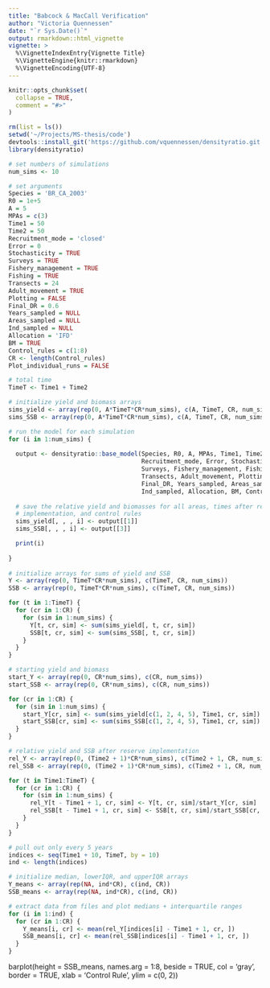 ```yaml
---
title: "Babcock & MacCall Verification"
author: "Victoria Quennessen"
date: "`r Sys.Date()`"
output: rmarkdown::html_vignette
vignette: >
  %\VignetteIndexEntry{Vignette Title}
  %\VignetteEngine{knitr::rmarkdown}
  %\VignetteEncoding{UTF-8}
---
```


```r
knitr::opts_chunk$set(
  collapse = TRUE,
  comment = "#>"
)
```

```r
rm(list = ls())
setwd('~/Projects/MS-thesis/code')
devtools::install_git('https://github.com/vquennessen/densityratio.git')
library(densityratio)
```

```r
# set numbers of simulations
num_sims <- 10

# set arguments
Species = 'BR_CA_2003'
R0 = 1e+5
A = 5
MPAs = c(3)
Time1 = 50
Time2 = 50
Recruitment_mode = 'closed'
Error = 0
Stochasticity = TRUE
Surveys = TRUE
Fishery_management = TRUE
Fishing = TRUE
Transects = 24
Adult_movement = TRUE
Plotting = FALSE
Final_DR = 0.6
Years_sampled = NULL
Areas_sampled = NULL
Ind_sampled = NULL
Allocation = 'IFD'
BM = TRUE
Control_rules = c(1:8)
CR <- length(Control_rules)
Plot_individual_runs = FALSE
```

```r
# total time
TimeT <- Time1 + Time2

# initialize yield and biomass arrays
sims_yield <- array(rep(0, A*TimeT*CR*num_sims), c(A, TimeT, CR, num_sims))
sims_SSB <- array(rep(0, A*TimeT*CR*num_sims), c(A, TimeT, CR, num_sims))

# run the model for each simulation
for (i in 1:num_sims) {
  
  output <- densityratio::base_model(Species, R0, A, MPAs, Time1, Time2, 
                                     Recruitment_mode, Error, Stochasticity, 
                                     Surveys, Fishery_management, Fishing, 
                                     Transects, Adult_movement, Plotting, 
                                     Final_DR, Years_sampled, Areas_sampled, 
                                     Ind_sampled, Allocation, BM, Control_rules)
  
  # save the relative yield and biomasses for all areas, times after reserve
  # implementation, and control rules
  sims_yield[, , , i] <- output[[1]]
  sims_SSB[, , , i] <- output[[3]]

  print(i)
  
} 
  
# initialize arrays for sums of yield and SSB
Y <- array(rep(0, TimeT*CR*num_sims), c(TimeT, CR, num_sims))
SSB <- array(rep(0, TimeT*CR*num_sims), c(TimeT, CR, num_sims))

for (t in 1:TimeT) {
  for (cr in 1:CR) {
    for (sim in 1:num_sims) {
      Y[t, cr, sim] <- sum(sims_yield[, t, cr, sim])
      SSB[t, cr, sim] <- sum(sims_SSB[, t, cr, sim])
    }
  }
}

# starting yield and biomass
start_Y <- array(rep(0, CR*num_sims), c(CR, num_sims))
start_SSB <- array(rep(0, CR*num_sims), c(CR, num_sims))

for (cr in 1:CR) {
  for (sim in 1:num_sims) {
    start_Y[cr, sim] <- sum(sims_yield[c(1, 2, 4, 5), Time1, cr, sim])
    start_SSB[cr, sim] <- sum(sims_SSB[c(1, 2, 4, 5), Time1, cr, sim])
  }
}

# relative yield and SSB after reserve implementation
rel_Y <- array(rep(0, (Time2 + 1)*CR*num_sims), c(Time2 + 1, CR, num_sims))
rel_SSB <- array(rep(0, (Time2 + 1)*CR*num_sims), c(Time2 + 1, CR, num_sims))

for (t in Time1:TimeT) {
  for (cr in 1:CR) {
    for (sim in 1:num_sims) {
      rel_Y[t - Time1 + 1, cr, sim] <- Y[t, cr, sim]/start_Y[cr, sim]
      rel_SSB[t - Time1 + 1, cr, sim] <- SSB[t, cr, sim]/start_SSB[cr, sim]
    }
  }
}

# pull out only every 5 years
indices <- seq(Time1 + 10, TimeT, by = 10)
ind <- length(indices)

# initialize median, lowerIQR, and upperIQR arrays
Y_means <- array(rep(NA, ind*CR), c(ind, CR))
SSB_means <- array(rep(NA, ind*CR), c(ind, CR))

# extract data from files and plot medians + interquartile ranges
for (i in 1:ind) {
  for (cr in 1:CR) {
    Y_means[i, cr] <- mean(rel_Y[indices[i] - Time1 + 1, cr, ])
    SSB_means[i, cr] <- mean(rel_SSB[indices[i] - Time1 + 1, cr, ])
  }
}
```

barplot(height = SSB_means, names.arg = 1:8, beside = TRUE, col = 'gray', 
        border = TRUE, xlab = 'Control Rule', ylim = c(0, 2))



